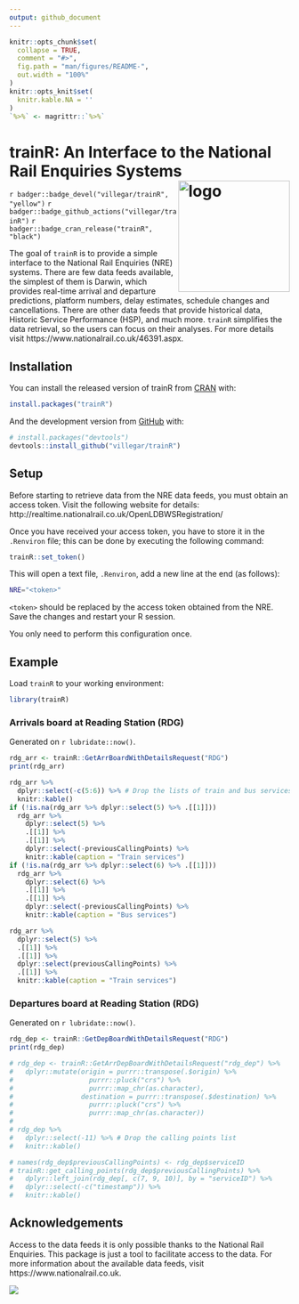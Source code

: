 ```yaml
---
output: github_document
---
```

<!-- README.md is generated from README.Rmd. Please edit that file -->

```r
knitr::opts_chunk$set(
  collapse = TRUE,
  comment = "#>",
  fig.path = "man/figures/README-",
  out.width = "100%"
)
knitr::opts_knit$set(
  knitr.kable.NA = ''
)
`%>%` <- magrittr::`%>%`
```

# trainR: An Interface to the National Rail Enquiries Systems <img src="https://raw.githubusercontent.com/villegar/trainR/main/inst/images/logo.png" alt="logo" align="right" height=200px/>

<!-- badges: start -->
`r badger::badge_devel("villegar/trainR", "yellow")`
`r badger::badge_github_actions("villegar/trainR")`
`r badger::badge_cran_release("trainR", "black")`
<!-- badges: end -->

The goal of `trainR` is to provide a simple interface to the 
National Rail Enquiries (NRE) systems. There are few data feeds 
available, the simplest of them is Darwin, which provides real-time 
arrival and departure predictions, platform numbers, delay estimates, 
schedule changes and cancellations. There are other data feeds that 
provide historical data, Historic Service Performance (HSP), and much 
more. `trainR` simplifies the data retrieval, so the users can focus 
on their analyses. For more details visit 
https://www.nationalrail.co.uk/46391.aspx.

## Installation

You can install the released version of trainR from [CRAN](https://CRAN.R-project.org) with:

``` r
install.packages("trainR")
```

And the development version from [GitHub](https://github.com/) with:

``` r
# install.packages("devtools")
devtools::install_github("villegar/trainR")
```

## Setup
Before starting to retrieve data from the NRE data feeds, you must obtain an access token. 
Visit the following website for details: http://realtime.nationalrail.co.uk/OpenLDBWSRegistration/

Once you have received your access token, you have to store it in the `.Renviron` file; this can be 
done by executing the following command:

```r
trainR::set_token()
```

This will open a text file, `.Renviron`, add a new line at the end (as follows):
```bash
NRE="<token>"
```

`<token>` should be replaced by the access token obtained from the NRE. Save the changes and restart 
your R session.

You only need to perform this configuration once.

## Example

Load `trainR` to your working environment:
```r
library(trainR)
```

### Arrivals board at Reading Station (RDG)

Generated on `r lubridate::now()`.

```r
rdg_arr <- trainR::GetArrBoardWithDetailsRequest("RDG")
print(rdg_arr)
```

<!-- Inspect the `rdg_arr` object: -->

```r
rdg_arr %>%
  dplyr::select(-c(5:6)) %>% # Drop the lists of train and bus services
  knitr::kable()
if (!is.na(rdg_arr %>% dplyr::select(5) %>% .[[1]]))
  rdg_arr %>%
    dplyr::select(5) %>%
    .[[1]] %>%
    .[[1]] %>%
    dplyr::select(-previousCallingPoints) %>%
    knitr::kable(caption = "Train services")
if (!is.na(rdg_arr %>% dplyr::select(6) %>% .[[1]]))
  rdg_arr %>%
    dplyr::select(6) %>%
    .[[1]] %>%
    .[[1]] %>%
    dplyr::select(-previousCallingPoints) %>%
    knitr::kable(caption = "Bus services")
```

<!-- #### Previous calling points -->
```r
rdg_arr %>%
  dplyr::select(5) %>%
  .[[1]] %>%
  .[[1]] %>%
  dplyr::select(previousCallingPoints) %>%
  .[[1]] %>%
  knitr::kable(caption = "Train services")
```

### Departures board at Reading Station (RDG)

Generated on `r lubridate::now()`.

```r
rdg_dep <- trainR::GetDepBoardWithDetailsRequest("RDG")
print(rdg_dep)
```

```r
# rdg_dep <- trainR::GetArrDepBoardWithDetailsRequest("rdg_dep") %>%
#   dplyr::mutate(origin = purrr::transpose(.$origin) %>%
#                   purrr::pluck("crs") %>%
#                   purrr::map_chr(as.character),
#                 destination = purrr::transpose(.$destination) %>%
#                   purrr::pluck("crs") %>%
#                   purrr::map_chr(as.character))
# 
# rdg_dep %>%
#   dplyr::select(-11) %>% # Drop the calling points list
#   knitr::kable()
```

<!-- #### Previous calling points -->
```r
# names(rdg_dep$previousCallingPoints) <- rdg_dep$serviceID
# trainR::get_calling_points(rdg_dep$previousCallingPoints) %>%
#   dplyr::left_join(rdg_dep[, c(7, 9, 10)], by = "serviceID") %>%
#   dplyr::select(-c("timestamp")) %>%
#   knitr::kable()
```

## Acknowledgements

Access to the data feeds it is only possible thanks to the National Rail Enquiries. This package is just a tool to facilitate access to the data. For more information about the available data feeds, visit https://www.nationalrail.co.uk.

![](https://raw.githubusercontent.com/villegar/trainR/main/inst/images/NRE_Powered_logo.jpg)
